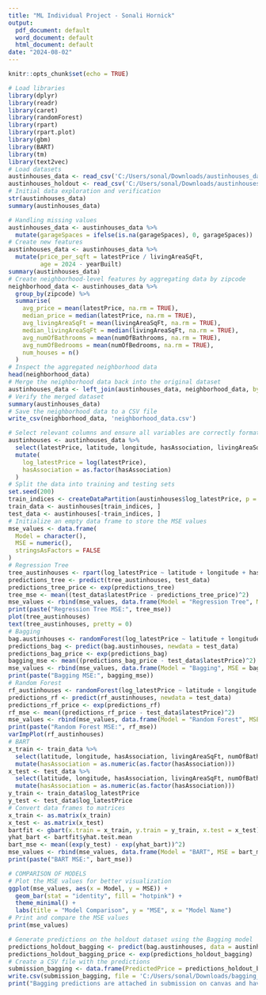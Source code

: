 ---
title: "ML Individual Project - Sonali Hornick"
output:
  pdf_document: default
  word_document: default
  html_document: default
date: "2024-08-02"
---

```{r setup, include=FALSE}
knitr::opts_chunk$set(echo = TRUE)
```

```{r prep}
# Load libraries
library(dplyr)
library(readr)
library(caret)
library(randomForest)
library(rpart)
library(rpart.plot)
library(gbm)
library(BART)
library(tm)
library(text2vec)
# Load datasets
austinhouses_data <- read_csv('C:/Users/sonal/Downloads/austinhouses_data.csv')
austinhouses_holdout <- read_csv('C:/Users/sonal/Downloads/austinhouses_holdout.csv')
# Initial data exploration and verification
str(austinhouses_data)
summary(austinhouses_data)
```

```{r ftengineering}
# Handling missing values
austinhouses_data <- austinhouses_data %>%
  mutate(garageSpaces = ifelse(is.na(garageSpaces), 0, garageSpaces))
# Create new features
austinhouses_data <- austinhouses_data %>%
  mutate(price_per_sqft = latestPrice / livingAreaSqFt,
         age = 2024 - yearBuilt)
summary(austinhouses_data)
# Create neighborhood-level features by aggregating data by zipcode
neighborhood_data <- austinhouses_data %>%
  group_by(zipcode) %>%
  summarise(
    avg_price = mean(latestPrice, na.rm = TRUE),
    median_price = median(latestPrice, na.rm = TRUE),
    avg_livingAreaSqFt = mean(livingAreaSqFt, na.rm = TRUE),
    median_livingAreaSqFt = median(livingAreaSqFt, na.rm = TRUE),
    avg_numOfBathrooms = mean(numOfBathrooms, na.rm = TRUE),
    avg_numOfBedrooms = mean(numOfBedrooms, na.rm = TRUE),
    num_houses = n()
  )
# Inspect the aggregated neighborhood data
head(neighborhood_data)
# Merge the neighborhood data back into the original dataset
austinhouses_data <- left_join(austinhouses_data, neighborhood_data, by = 'zipcode')
# Verify the merged dataset
summary(austinhouses_data)
# Save the neighborhood data to a CSV file
write_csv(neighborhood_data, 'neighborhood_data.csv')
```

```{r modeltraining}
# Select relevant columns and ensure all variables are correctly formatted
austinhouses <- austinhouses_data %>%
  select(latestPrice, latitude, longitude, hasAssociation, livingAreaSqFt, numOfBathrooms, numOfBedrooms, zipcode) %>%
  mutate(
    log_latestPrice = log(latestPrice),
    hasAssociation = as.factor(hasAssociation)
  )
# Split the data into training and testing sets
set.seed(200)
train_indices <- createDataPartition(austinhouses$log_latestPrice, p = 0.8, list = FALSE)
train_data <- austinhouses[train_indices, ]
test_data <- austinhouses[-train_indices, ]
# Initialize an empty data frame to store the MSE values
mse_values <- data.frame(
  Model = character(),
  MSE = numeric(),
  stringsAsFactors = FALSE
)
# Regression Tree
tree_austinhouses <- rpart(log_latestPrice ~ latitude + longitude + hasAssociation + livingAreaSqFt + numOfBathrooms + numOfBedrooms, data = train_data)
predictions_tree <- predict(tree_austinhouses, test_data)
predictions_tree_price <- exp(predictions_tree)
tree_mse <- mean((test_data$latestPrice - predictions_tree_price)^2)
mse_values <- rbind(mse_values, data.frame(Model = "Regression Tree", MSE = tree_mse))
print(paste("Regression Tree MSE:", tree_mse))
plot(tree_austinhouses)
text(tree_austinhouses, pretty = 0)
# Bagging
bag.austinhouses <- randomForest(log_latestPrice ~ latitude + longitude + hasAssociation + livingAreaSqFt + numOfBathrooms + numOfBedrooms, data = train_data, mtry = 6, importance = TRUE)
predictions_bag <- predict(bag.austinhouses, newdata = test_data)
predictions_bag_price <- exp(predictions_bag)
bagging_mse <- mean((predictions_bag_price - test_data$latestPrice)^2)
mse_values <- rbind(mse_values, data.frame(Model = "Bagging", MSE = bagging_mse))
print(paste("Bagging MSE:", bagging_mse))
# Random Forest
rf_austinhouses <- randomForest(log_latestPrice ~ latitude + longitude + hasAssociation + livingAreaSqFt + numOfBathrooms + numOfBedrooms, data = train_data, mtry = 2, importance = TRUE)
predictions_rf <- predict(rf_austinhouses, newdata = test_data)
predictions_rf_price <- exp(predictions_rf)
rf_mse <- mean((predictions_rf_price - test_data$latestPrice)^2)
mse_values <- rbind(mse_values, data.frame(Model = "Random Forest", MSE = rf_mse))
print(paste("Random Forest MSE:", rf_mse))
varImpPlot(rf_austinhouses)
# BART
x_train <- train_data %>%
  select(latitude, longitude, hasAssociation, livingAreaSqFt, numOfBathrooms, numOfBedrooms) %>%
  mutate(hasAssociation = as.numeric(as.factor(hasAssociation)))
x_test <- test_data %>%
  select(latitude, longitude, hasAssociation, livingAreaSqFt, numOfBathrooms, numOfBedrooms) %>%
  mutate(hasAssociation = as.numeric(as.factor(hasAssociation)))
y_train <- train_data$log_latestPrice
y_test <- test_data$log_latestPrice
# Convert data frames to matrices
x_train <- as.matrix(x_train)
x_test <- as.matrix(x_test)
bartfit <- gbart(x.train = x_train, y.train = y_train, x.test = x_test)
yhat_bart <- bartfit$yhat.test.mean
bart_mse <- mean((exp(y_test) - exp(yhat_bart))^2)
mse_values <- rbind(mse_values, data.frame(Model = "BART", MSE = bart_mse))
print(paste("BART MSE:", bart_mse))

# COMPARISON OF MODELS
# Plot the MSE values for better visualization
ggplot(mse_values, aes(x = Model, y = MSE)) +
  geom_bar(stat = "identity", fill = "hotpink") +
  theme_minimal() +
  labs(title = "Model Comparison", y = "MSE", x = "Model Name")
# Print and compare the MSE values
print(mse_values)
```

```{r holdoutpredictions}
# Generate predictions on the holdout dataset using the Bagging model
predictions_holdout_bagging <- predict(bag.austinhouses, data = austinhouses_holdout)
predictions_holdout_bagging_price <- exp(predictions_holdout_bagging)
# Create a CSV file with the predictions
submission_bagging <- data.frame(PredictedPrice = predictions_holdout_bagging_price)
write.csv(submission_bagging, file = 'C:/Users/sonal/Downloads/bagging_predictions.csv', row.names = FALSE)
print("Bagging predictions are attached in submission on canvas and have been saved to 'bagging_predictions.csv'.")
```

